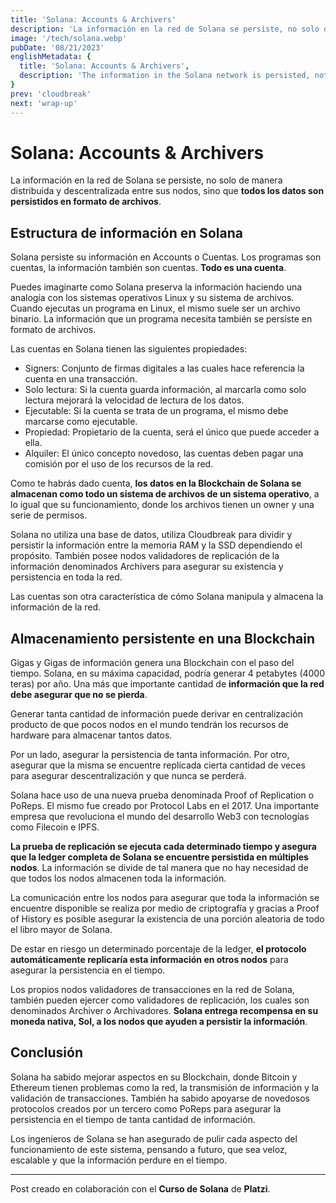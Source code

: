 ```yaml
---
title: 'Solana: Accounts & Archivers'
description: 'La información en la red de Solana se persiste, no solo de manera distribuida y descentralizada entre sus nodos, sino que todos los datos son persistidos en formato de archivos.'
image: '/tech/solana.webp'
pubDate: '08/21/2023'
englishMetadata: {
  title: 'Solana: Accounts & Archivers',
  description: 'The information in the Solana network is persisted, not only in a distributed and decentralized manner among its nodes, but all data is persisted in file format.'
}
prev: 'cloudbreak'
next: 'wrap-up'
---
```


# Solana: Accounts & Archivers

La información en la red de Solana se persiste, no solo de manera distribuida y descentralizada entre sus nodos, sino que **todos los datos son persistidos en formato de archivos**.

## Estructura de información en Solana

Solana persiste su información en Accounts o Cuentas. Los programas son cuentas, la información también son cuentas. **Todo es una cuenta**.

Puedes imaginarte como Solana preserva la información haciendo una analogía con los sistemas operativos Linux y su sistema de archivos. Cuando ejecutas un programa en Linux, el mismo suele ser un archivo binario. La información que un programa necesita también se persiste en formato de archivos.

Las cuentas en Solana tienen las siguientes propiedades:

- Signers: Conjunto de firmas digitales a las cuales hace referencia la cuenta en una transacción.
- Solo lectura: Si la cuenta guarda información, al marcarla como solo lectura mejorará la velocidad de lectura de los datos.
- Ejecutable: Si la cuenta se trata de un programa, el mismo debe marcarse como ejecutable.
- Propiedad: Propietario de la cuenta, será el único que puede acceder a ella.
- Alquiler: El único concepto novedoso, las cuentas deben pagar una comisión por el uso de los recursos de la red.

Como te habrás dado cuenta, **los datos en la Blockchain de Solana se almacenan como todo un sistema de archivos de un sistema operativo**, a lo igual que su funcionamiento, donde los archivos tienen un owner y una serie de permisos.

Solana no utiliza una base de datos, utiliza Cloudbreak para dividir y persistir la información entre la memoria RAM y la SSD dependiendo el propósito. También posee nodos validadores de replicación de la información denominados Archivers para asegurar su existencia y persistencia en toda la red.

Las cuentas son otra característica de cómo Solana manipula y almacena la información de la red.

## Almacenamiento persistente en una Blockchain

Gigas y Gigas de información genera una Blockchain con el paso del tiempo. Solana, en su máxima capacidad, podría generar 4 petabytes (4000 teras) por año. Una más que importante cantidad de **información que la red debe asegurar que no se pierda**.

Generar tanta cantidad de información puede derivar en centralización producto de que pocos nodos en el mundo tendrán los recursos de hardware para almacenar tantos datos.

Por un lado, asegurar la persistencia de tanta información. Por otro, asegurar que la misma se encuentre replicada cierta cantidad de veces para asegurar descentralización y que nunca se perderá.

Solana hace uso de una nueva prueba denominada Proof of Replication o PoReps. El mismo fue creado por Protocol Labs en el 2017. Una importante empresa que revoluciona el mundo del desarrollo Web3 con tecnologías como Filecoin e IPFS.

**La prueba de replicación se ejecuta cada determinado tiempo y asegura que la ledger completa de Solana se encuentre persistida en múltiples nodos**. La información se divide de tal manera que no hay necesidad de que todos los nodos almacenen toda la información.

La comunicación entre los nodos para asegurar que toda la información se encuentre disponible se realiza por medio de criptografía y gracias a Proof of History es posible asegurar la existencia de una porción aleatoria de todo el libro mayor de Solana.

De estar en riesgo un determinado porcentaje de la ledger, **el protocolo automáticamente replicaría esta información en otros nodos** para asegurar la persistencia en el tiempo.

Los propios nodos validadores de transacciones en la red de Solana, también pueden ejercer como validadores de replicación, los cuales son denominados Archiver o Archivadores. **Solana entrega recompensa en su moneda nativa, Sol, a los nodos que ayuden a persistir la información**.

## Conclusión

Solana ha sabido mejorar aspectos en su Blockchain, donde Bitcoin y Ethereum tienen problemas como la red, la transmisión de información y la validación de transacciones. También ha sabido apoyarse de novedosos protocolos creados por un tercero como PoReps para asegurar la persistencia en el tiempo de tanta cantidad de información.

Los ingenieros de Solana se han asegurado de pulir cada aspecto del funcionamiento de este sistema, pensando a futuro, que sea veloz, escalable y que la información perdure en el tiempo.

---
Post creado en colaboración con el **Curso de Solana** de **Platzi**.

